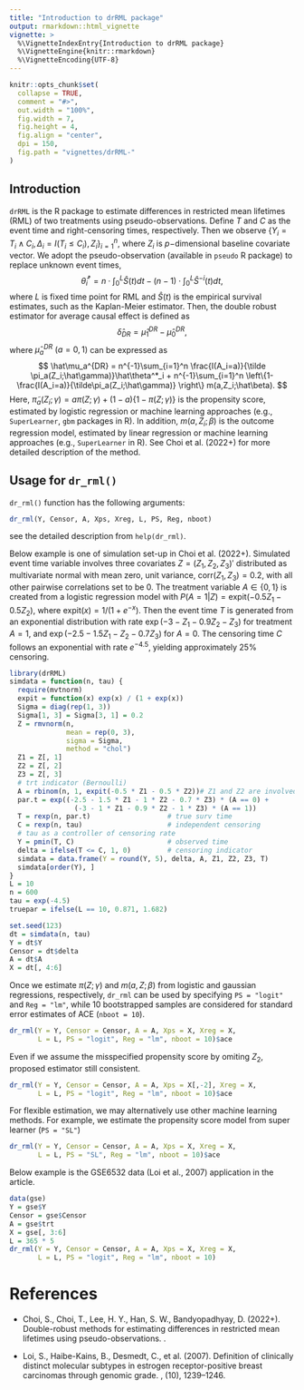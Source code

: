 ```yaml
---
title: "Introduction to drRML package"
output: rmarkdown::html_vignette
vignette: >
  %\VignetteIndexEntry{Introduction to drRML package}
  %\VignetteEngine{knitr::rmarkdown}
  %\VignetteEncoding{UTF-8}
---
```

  
```r
knitr::opts_chunk$set(
  collapse = TRUE,
  comment = "#>",
  out.width = "100%",
  fig.width = 7,
  fig.height = 4,
  fig.align = "center",
  dpi = 150,
  fig.path = "vignettes/drRML-"
)
```

## Introduction

`drRML` is the R package to estimate differences in restricted mean lifetimes (RML) of two treatments using pseudo-observations.
Define $T$ and $C$ as the event time and right-censoring times, respectively.
Then we observe $\{Y_i = T_i\wedge C_i,\Delta_i = I(T_i\le C_i),Z_i\}_{i=1}^n$, 
where $Z_i$ is $p-$dimensional baseline covariate vector.
We adopt the pseudo-observation (available in `pseudo` R package)
to replace unknown event times,
$$
\hat \theta^*_{i}
	= n\cdot\int_{0}^{L}\hat{S}(t) dt - (n-1)\cdot\int_{0}^{L}\hat{S}^{-i}(t)dt,
$$
where $L$ is fixed time point for RML and $\hat S(t)$ is the empirical survival estimates, such as the Kaplan-Meier estimator.
Then, the double robust estimator for average causal effect is defined as
$$
\hat\delta_{DR} = \hat\mu_1^{DR}-\hat\mu_0^{DR},
$$
where $\hat\mu_a^{DR}~(a=0,1)$ can be expressed as
$$
\hat\mu_a^{DR} = n^{-1}\sum_{i=1}^n
	\frac{I(A_i=a)}{\tilde \pi_a(Z_i;\hat\gamma)}\hat\theta^*_i
	+ n^{-1}\sum_{i=1}^n \left\{1- \frac{I(A_i=a)}{\tilde\pi_a(Z_i;\hat\gamma)} \right\} m(a,Z_i;\hat\beta).
$$
Here, $\tilde \pi_a(Z_i;\gamma) = a\pi(Z;\gamma) + (1-a) \{1-\pi(Z;\gamma) \}$ 
is the propensity score, estimated by logistic regression or machine learning approaches (e.g., `SuperLearner`, `gbm` packages in R).
In addition, $m(a,Z_i;\beta)$ is the outcome regression model, estimated by
linear regression or machine learning approaches (e.g., `SuperLearner` in R).
See Choi et al. (2022+) for more detailed description of the method.



## Usage for `dr_rml()`

`dr_rml()` function has the following arguments:
```r
dr_rml(Y, Censor, A, Xps, Xreg, L, PS, Reg, nboot)
```
see the detailed description from `help(dr_rml)`.

Below example is one of simulation set-up in Choi et al. (2022+).
Simulated event time variable involves three covariates
$Z=(Z_1,Z_2,Z_3)'$ distributed as multivariate normal with mean zero, unit variance, corr$(Z_1,Z_3)=0.2$, with all other pairwise correlations set to be 0. The treatment variable $A\in\{0,1\}$ is created from a logistic regression model with $P(A=1|Z)=\text{expit}(-0.5 Z_1-0.5 Z_2)$, where $\text{expit}(x)=1/(1+e^{-x})$.
Then the event time $T$ is generated from an exponential distribution with rate $\exp(-3-Z_1-0.9 Z_2-Z_3)$ for treatment $A=1$, and $\exp(-2.5-1.5Z_1-Z_2-0.7Z_3)$ for $A=0$.
The censoring time $C$ follows an exponential with rate $e^{-4.5}$, yielding approximately 25\% censoring.
```r
library(drRML)
simdata = function(n, tau) {
  require(mvtnorm)
  expit = function(x) exp(x) / (1 + exp(x))
  Sigma = diag(rep(1, 3))
  Sigma[1, 3] = Sigma[3, 1] = 0.2
  Z = rmvnorm(n,
              mean = rep(0, 3),
              sigma = Sigma,
              method = "chol")
  Z1 = Z[, 1]
  Z2 = Z[, 2]
  Z3 = Z[, 3]
  # trt indicator (Bernoulli)
  A = rbinom(n, 1, expit(-0.5 * Z1 - 0.5 * Z2))# Z1 and Z2 are involved in trt assignment
  par.t = exp((-2.5 - 1.5 * Z1 - 1 * Z2 - 0.7 * Z3) * (A == 0) +
                (-3 - 1 * Z1 - 0.9 * Z2 - 1 * Z3) * (A == 1))
  T = rexp(n, par.t)                   # true surv time
  C = rexp(n, tau)                     # independent censoring
  # tau as a controller of censoring rate
  Y = pmin(T, C)                       # observed time
  delta = ifelse(T <= C, 1, 0)         # censoring indicator
  simdata = data.frame(Y = round(Y, 5), delta, A, Z1, Z2, Z3, T)
  simdata[order(Y), ]
}
L = 10       
n = 600      
tau = exp(-4.5)
truepar = ifelse(L == 10, 0.871, 1.682)

set.seed(123)
dt = simdata(n, tau)
Y = dt$Y
Censor = dt$delta
A = dt$A
X = dt[, 4:6]
```

Once we estimate $\pi(Z;\gamma)$ and $m(a,Z;\beta)$
from logistic and gaussian regressions, respectively,
`dr_rml` can be used by specifying `PS = "logit"` and
`Reg = "lm"`,
while 10 bootstrapped samples are considered for standard error estimates of ACE (`nboot = 10`).
```r
dr_rml(Y = Y, Censor = Censor, A = A, Xps = X, Xreg = X, 
       L = L, PS = "logit", Reg = "lm", nboot = 10)$ace
```
Even if we assume the misspecified propensity score by omiting $Z_2$,
proposed estimator still consistent.
```r
dr_rml(Y = Y, Censor = Censor, A = A, Xps = X[,-2], Xreg = X, 
       L = L, PS = "logit", Reg = "lm", nboot = 10)$ace
```

For flexible estimation, we may alternatively use other machine learning methods. For example, we estimate the propensity score model from super learner
(`PS = "SL"`)
```r
dr_rml(Y = Y, Censor = Censor, A = A, Xps = X, Xreg = X,
       L = L, PS = "SL", Reg = "lm", nboot = 10)$ace
```

Below example is the GSE6532 data (Loi et al., 2007) application in the article.
```r
data(gse)
Y = gse$Y
Censor = gse$Censor
A = gse$trt
X = gse[, 3:6]
L = 365 * 5
dr_rml(Y = Y, Censor = Censor, A = A, Xps = X, Xreg = X,
       L = L, PS = "logit", Reg = "lm", nboot = 10)
```


# References

* Choi, S., Choi, T., Lee, H. Y., Han, S. W., Bandyopadhyay, D. (2022+). Double-robust methods for estimating differences in restricted mean lifetimes using pseudo-observations. \emph{In revision}.

* Loi, S., Haibe-Kains, B., Desmedt, C., et al. (2007). Definition of clinically distinct molecular subtypes in estrogen receptor-positive breast carcinomas through genomic grade. \emph{Journal of clinical oncology}, \bold{25}(10), 1239--1246.